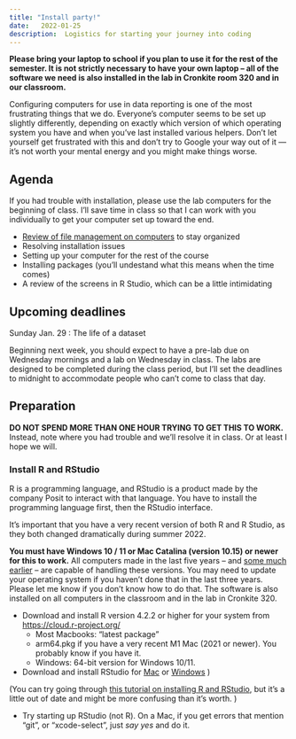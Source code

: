 ```yaml
---
title: "Install party!"
date:   2022-01-25
description:  Logistics for starting your journey into coding
--- 
```


**Please bring your laptop to school if you plan to use it for the rest of the semester. It is not strictly necessary to have your own laptop -- all of the software we need is also installed in the lab in Cronkite room 320 and in our classroom.**

Configuring computers for use in data reporting is one of the most frustrating things that we do. Everyone's computer seems to be set up slightly differently, depending on exactly which version of which operating system you have and when you've last installed various helpers. Don't let yourself get frustrated with this and don't try to Google your way out of it --- it's not worth your mental energy and you might make things worse.  


## Agenda

If you had trouble with installation, please use the lab computers for the beginning of class. I'll save time in class so that I can work with you individually to get your computer set up toward the end. 

* [Review of file management on computers](../inclass/01-github-logistics.qmd) to stay organized
* Resolving installation issues 
* Setting up your computer for the rest of the course
* Installing packages (you'll undestand what this means when the time comes)
* A review of the screens in R Studio, which can be a little intimidating


## Upcoming deadlines

[Sunday Jan. 29]{.sked-dates} : The life of a dataset

Beginning next week, you should expect to have a pre-lab due on Wednesday mornings and a lab on Wednesday in class. The labs are designed to be completed during the class period, but I'll set the deadlines to midnight to accommodate people who can't come to class that day. 

## Preparation

 **DO NOT SPEND MORE THAN ONE HOUR TRYING TO GET THIS TO WORK.** Instead, note where you had trouble and we'll resolve it in class. Or at least I hope we will. 

### Install R and RStudio

R is a programming language, and RStudio is a product made by the company Posit to interact with that language. You have to install the programming language first, then the RStudio interface.

It's important that you have a very recent version of both R and R Studio, as they both changed dramatically during summer 2022. 

**You must have Windows 10 / 11 or Mac Catalina (version 10.15) or newer for this to work.**  All computers made in the last five years -- and [some much earlier](https://support.apple.com/en-us/HT210222) -- are capable of handling these versions. You may need to update your operating system if you haven't done that in the last three years. Please let me know if you don't know how to do that. The software is also installed on all computers in the classroom and in the lab in Cronkite 320. 

* Download and install R version 4.2.2 or higher  for your system from  <https://cloud.r-project.org/> 
    * Most Macbooks:  "latest package" 
    * arm64.pkg if you have a very recent M1 Mac  (2021 or newer). You probably know if you have it. 
    * Windows: 64-bit version for Windows 10/11. 

* Download and install RStudio  for [Mac](https://download1.rstudio.org/desktop/macos/RStudio-2022.07.2-576.dmg)  or [Windows](https://download1.rstudio.org/desktop/windows/RStudio-2022.07.2-576.exe) )

(You can try going through   [this tutorial on installing R and RStudio](https://learnr-examples.shinyapps.io/ex-setup-r/#section-welcome), but it's a little out of date and might be more confusing than it's worth. )
  
* Try starting up RStudio (not R). On a Mac, if you get errors that mention "git", or "xcode-select", just *say yes* and do it. 


 